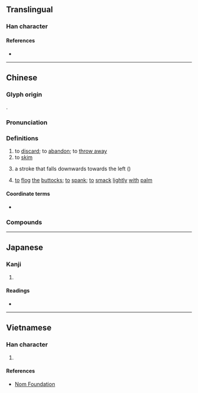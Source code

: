 {{character info}}
==Translingual==

===Han character===
{{Han char|rn=64|rad=手|as=12|sn=15|four=58040|canj=QFBK|ids=⿰扌敝}}

====References====
* {{Han ref|kx=0453.220|dkj=12678|dj=0803.050|hdz=31945.050|uh=6487|ud=25735|bh=BA4A|bd=47690}}

----

==Chinese==
{{zh-forms}}

===Glyph origin===
{{Han etym}}
{{Han compound|手|敝|c1=s|c2=p|t1=hand|ls=psc}}.

===Pronunciation===
{{zh-pron
|m=piē,piě
|m_note=piē - "discard, abandon, skim, throw away"; piě - "left falling stroke"
|m-s=
|c=pit3
|c-t=
|g=
|h=pfs=phiet
|j=
|mb=
|md=piék
|mn=phiat/qz,tw,xm:phoat
|mn_note=phiat - literary; phoat - vernacular
|mn-t=
|w=
|x=
|oc=y
|cat=v,n
}}

===Definitions===
{{zh-hanzi}}

# to [[discard]]; to [[abandon]]; to [[throw away]]
# to [[skim]]
# {{lb|zh|Chinese calligraphy}} a stroke that falls downwards towards the left ({{m|mul|㇒}})
# {{lb|zh|Hakka}} [[to]] [[flog]] [[the]] [[buttock]]s; [[to]] [[spank]]; [[to]] [[smack]] [[lightly]] [[with]] [[palm]]

====Coordinate terms====
* {{list:basic character strokes/zh}}

===Compounds===
{{zh-der|一撇|丟撇|乾撇下|假撇清|兩撇鬍|坡撇|左撇子|平撇|打撇|打水撇兒|披撇|拋撇|拿三撇四|撇下|撇假|撇呆打墮|撇呵|撇嘴|撇地|撇嵌|撇弔|撇強|撇打|撇抗|撇撒|撇杖兒|撇架子|撇棄|撇欠|撇油|撇油兒|撇清|撇演|撇漾|撇火石|撇然|撇罷|撇脫|撇蘭|撇賴|撇閃|撇開|撇除|撇風|撇齒拉嘴|擣虛撇抗|有撇斷|蘭葉撇|撇點|撇號|撇步}}

{{zh-cat|Calligraphy}}

----

==Japanese==

===Kanji===
{{ja-kanji|grade=|rs=手12}}

# {{rfdef|ja|sort=手12}}

====Readings====
* {{ja-readings|on=[[へつ]] (hetsu), [[へち]] (hechi), [[へい]] (hei)|kun=[[ぬぐう]] (nuguu)}}

----

==Vietnamese==

===Han character===
{{vi-hantu|rs=手12|[[phét]], [[phết]], [[phệt]], [[phiết]]}}

# {{rfdef|vi|sort=手12}}

====References====
* [http://nomfoundation.org/common/nom_details.php?codepoint=6487 Nom Foundation]